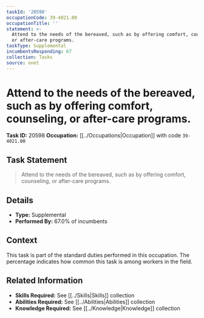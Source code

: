 ```yaml
---
taskId: '20598'
occupationCode: 39-4021.00
occupationTitle: ''
statement: >-
  Attend to the needs of the bereaved, such as by offering comfort, counseling,
  or after-care programs.
taskType: Supplemental
incumbentsResponding: 67
collection: Tasks
source: onet
---
```

# Attend to the needs of the bereaved, such as by offering comfort, counseling, or after-care programs.

**Task ID:** 20598
**Occupation:** [[../Occupations|Occupation]] with code `39-4021.00`

## Task Statement

> Attend to the needs of the bereaved, such as by offering comfort, counseling, or after-care programs.

## Details

- **Type:** Supplemental
- **Performed By:** 67.0% of incumbents

## Context

This task is part of the standard duties performed in this occupation. The percentage indicates how common this task is among workers in the field.

## Related Information

- **Skills Required:** See [[../Skills|Skills]] collection
- **Abilities Required:** See [[../Abilities|Abilities]] collection
- **Knowledge Required:** See [[../Knowledge|Knowledge]] collection
